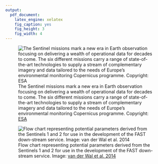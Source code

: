 ```yaml
---
output:
  pdf_document:
    latex_engine: xelatex
    fig_caption: yes
    fig_height: 3
    fig_width: 4
---
```


![The Sentinel missions mark a new era in Earth observation focusing on delivering a wealth of operational data for decades to come. The six different missions carry a range of state-of-the-art technologies to supply a stream of complementary imagery and data tailored to the needs of Europe’s environmental monitoring Copernicus programme. Copyright: [ESA](http://www.esa.int/spaceinimages/Images/2014/04/Sentinel_family)](../figures/Sentinel_family_ESA.jpg)

![Flow chart representing potential parameters derived from the Sentinels 1 and 2 for use in the development of the FAST down-stream service. Image: [van der Wal et al. 2014](http://rodin.uca.es/xmlui/handle/10498/16264)](../figures/FAST_process_diagram.png)
